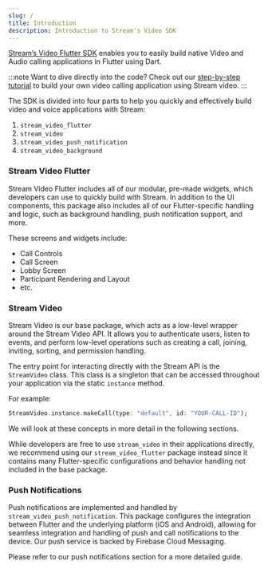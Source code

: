 ```yaml
---
slug: /
title: Introduction
description: Introduction to Stream's Video SDK
---
```


[Stream’s Video Flutter SDK](https://github.com/GetStream/stream-video-flutter) enables you to easily build native Video and Audio calling applications in Flutter using Dart.

:::note
  Want to dive directly into the code?
  Check out our [step-by-step tutorial](https://getstream.io/video/docs/flutter/video-calling-guide/) to build your own video calling application using Stream video.
:::

The SDK is divided into four parts to help you quickly and effectively build video and voice applications with Stream:

1. `stream_video_flutter`
2. `stream_video`
3. `stream_video_push_notification`
4. `stream_video_background`

### Stream Video Flutter

Stream Video Flutter includes all of our modular, pre-made widgets, which developers can use to quickly build with Stream. In addition to the UI components, this package also includes all of our Flutter-specific handling and logic, such as background handling, push notification support, and more.

These screens and widgets include:

- Call Controls
- Call Screen
- Lobby Screen
- Participant Rendering and Layout
- etc.

### Stream Video

Stream Video is our base package, which acts as a low-level wrapper around the Stream Video API. It allows you to authenticate users, listen to events, and perform low-level operations such as creating a call, joining, inviting, sorting, and permission handling.

The entry point for interacting directly with the Stream API is the `StreamVideo` class. This class is a singleton that can be accessed throughout your application via the static `instance` method.

For example:

```dart
StreamVideo.instance.makeCall(type: "default", id: "YOUR-CALL-ID");
```

We will look at these concepts in more detail in the following sections.

While developers are free to use `stream_video` in their applications directly, we recommend using our `stream_video_flutter` package instead since it contains many Flutter-specific configurations and behavior handling not included in the base package.

### Push Notifications

Push notifications are implemented and handled by `stream_video_push_notification`. This package configures the integration between Flutter and the underlying platform (iOS and Android), allowing for seamless integration and handling of push and call notifications to the device. Our push service is backed by Firebase Cloud Messaging.

Please refer to our push notifications section for a more detailed guide.
